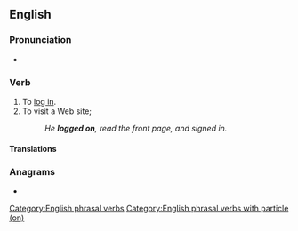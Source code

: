 {{also|logon|logön|log-on}}
==English==

===Pronunciation===
* {{audio|en|en-uk-logon.ogg|Audio (UK)}}

===Verb===
{{en-verb|logs on|logging on|logged on|logged on}}

# To [[log in]].
# To visit a Web site; {{non-gloss definition|1=construed with {{m|en|to}}.}}
#: ''He '''logged on''', read the front page, and signed in.''

====Translations====
{{trans-see|log in}}

===Anagrams===
* {{anagrams|en|a=glnoo|Longo|long o|loong}}

[[Category:English phrasal verbs]]
[[Category:English phrasal verbs with particle (on)]]